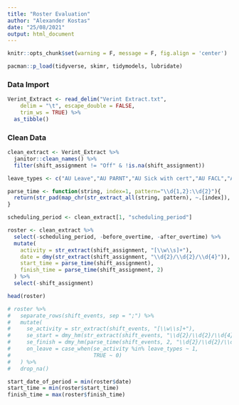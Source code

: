 ```yaml
---
title: "Roster Evaluation"
author: "Alexander Kostas"
date: "25/08/2021"
output: html_document
---
```


```r
knitr::opts_chunk$set(warning = F, message = F, fig.align = 'center')

pacman::p_load(tidyverse, skimr, tidymodels, lubridate)
```

### Data Import

```r
Verint_Extract <- read_delim("Verint Extract.txt", 
    delim = "\t", escape_double = FALSE, 
    trim_ws = TRUE) %>% 
  as_tibble()
```

### Clean Data

```r
clean_extract <- Verint_Extract %>% 
  janitor::clean_names() %>% 
  filter(shift_assignment != "Off" & !is.na(shift_assignment))
```

```r
leave_types <- c("AU Leave","AU PARNT","AU Sick with cert","AU FACL","AU Sick no cert")
```

```r
parse_time <- function(string, index=1, pattern="\\d{1,2}:\\d{2}"){
  return(str_pad(map_chr(str_extract_all(string, pattern), ~.[index]), 5, pad = "0"))
}
```

```r
scheduling_period <- clean_extract[1, "scheduling_period"]

roster <- clean_extract %>% 
  select(-scheduling_period, -before_overtime, -after_overtime) %>% 
  mutate(
    activity = str_extract(shift_assignment, "[\\w\\s]+"),
    date = dmy(str_extract(shift_assignment, "\\d{2}/\\d{2}/\\d{4}")),
    start_time = parse_time(shift_assignment),
    finish_time = parse_time(shift_assignment, 2)
  ) %>% 
  select(-shift_assignment)

head(roster)
```

```r
# roster %>% 
#   separate_rows(shift_events, sep = ";") %>% 
#   mutate(
#     se_activity = str_extract(shift_events, "[\\w\\s]+"),
#     se_start = dmy_hm(str_extract(shift_events, "\\d{2}/\\d{2}/\\d{4} \\d{1,2}:\\d{2}")),
#     se_finish = dmy_hm(parse_time(shift_events, 2, "\\d{2}/\\d{2}/\\d{4} \\d{1,2}:\\d{2}")),
#     on_leave = case_when(se_activity %in% leave_types ~ 1,
#                          TRUE ~ 0)
#   ) %>% 
#   drop_na()
```

```r
start_date_of_period = min(roster$date)
start_time = min(roster$start_time)
finish_time = max(roster$finish_time)
```
